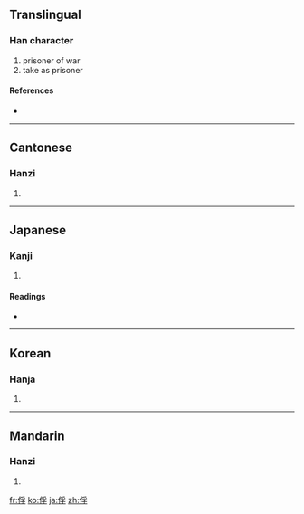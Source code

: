 ==Translingual==

===Han character===
{{Han char|rn=9|rad=人|as=07|sn=9|four=2224<sub>7</sub>|canj=人月弓木 (OBND)}}

# prisoner of war
# take as prisoner

====References====
* {{Han ref|kx=0105.120|dkj=00697|dj=0222.010|hdz=10164.020|uh=4FD8|ud=20440|bh=AB52|bd=43858}}

----

==Cantonese==

===Hanzi===
{{yue-hanzi|jyut=|y=fu1}}

# {{defn|Cantonese|sort=人07}}

----

==Japanese==

===Kanji===
{{ja-kanji|grade=|rs=人07}}

# {{defn|Japanese|sort=人07}}

====Readings====
* {{ja-readings|on=[[ふ]] (fu)|kun=[[とりこ]] (toriko)}}

----

==Korean==

===Hanja===
{{ko-hanja|hangeul=부|rv=bu|mr=pu}}

# {{defn|Korean|sort=人07}}

----

==Mandarin==

===Hanzi===
{{cmn-hanzi|pin=[[fú]] ([[fu2]])|wg=fu<sup>2</sup>}}

# {{defn|Mandarin|sort=人07}}

[[fr:俘]]
[[ko:俘]]
[[ja:俘]]
[[zh:俘]]